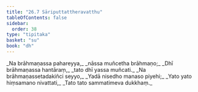 ```yaml
---
title: "26.7 Sāriputtattheravatthu"
tableOfContents: false
sidebar:
  order: 38
type: "tipitaka"
basket: "su"
book: "dh"
---
```



<DynamicBreadcrumb />

<Division number="389" book="dh" bookNo="18" page="69">

<Paragraph number="417" type="verses" book="dh">
_Na brāhmaṇassa pahareyya,_  
_nāssa muñcetha brāhmaṇo;_  
_Dhī brāhmaṇassa hantāraṃ,_  
_tato dhī yassa muñcati._  

</Paragraph>

</Division>
<Division number="390" book="dh" bookNo="18" page="69">

<Paragraph number="418" type="verses" book="dh">
_Na brāhmaṇassetadakiñci seyyo,_  
_Yadā nisedho manaso piyehi;_  
_Yato yato hiṃsamano nivattati,_  
_Tato tato sammatimeva dukkhaṃ._
</Paragraph>
</Division>